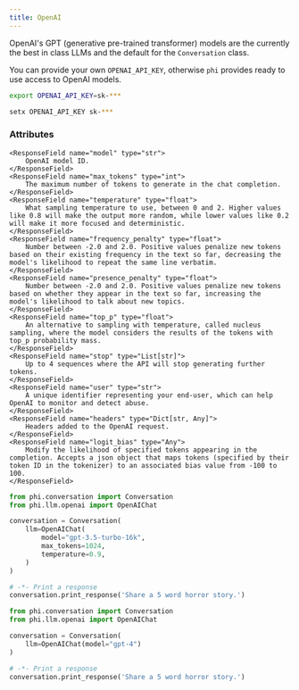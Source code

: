 ```yaml
---
title: OpenAI
---
```


OpenAI's GPT (generative pre-trained transformer) models are the currently the best in class LLMs and the default for the `Conversation` class.

You can provide your own `OPENAI_API_KEY`, otherwise `phi` provides ready to use access to OpenAI models.

<CodeGroup>

```bash Mac
export OPENAI_API_KEY=sk-***
```

```bash Windows
setx OPENAI_API_KEY sk-***
```

</CodeGroup>

### Attributes

    <ResponseField name="model" type="str">
        OpenAI model ID.
    </ResponseField>
    <ResponseField name="max_tokens" type="int">
        The maximum number of tokens to generate in the chat completion.
    </ResponseField>
    <ResponseField name="temperature" type="float">
        What sampling temperature to use, between 0 and 2. Higher values like 0.8 will make the output more random, while lower values like 0.2 will make it more focused and deterministic.
    </ResponseField>
    <ResponseField name="frequency_penalty" type="float">
        Number between -2.0 and 2.0. Positive values penalize new tokens based on their existing frequency in the text so far, decreasing the model's likelihood to repeat the same line verbatim.
    </ResponseField>
    <ResponseField name="presence_penalty" type="float">
        Number between -2.0 and 2.0. Positive values penalize new tokens based on whether they appear in the text so far, increasing the model's likelihood to talk about new topics.
    </ResponseField>
    <ResponseField name="top_p" type="float">
        An alternative to sampling with temperature, called nucleus sampling, where the model considers the results of the tokens with top_p probability mass.
    </ResponseField>
    <ResponseField name="stop" type="List[str]">
        Up to 4 sequences where the API will stop generating further tokens.
    </ResponseField>
    <ResponseField name="user" type="str">
        A unique identifier representing your end-user, which can help OpenAI to monitor and detect abuse.
    </ResponseField>
    <ResponseField name="headers" type="Dict[str, Any]">
        Headers added to the OpenAI request.
    </ResponseField>
    <ResponseField name="logit_bias" type="Any">
        Modify the likelihood of specified tokens appearing in the completion. Accepts a json object that maps tokens (specified by their token ID in the tokenizer) to an associated bias value from -100 to 100.
    </ResponseField>

<CodeGroup>

```python GPT 3.5 Conversation
from phi.conversation import Conversation
from phi.llm.openai import OpenAIChat

conversation = Conversation(
    llm=OpenAIChat(
        model="gpt-3.5-turbo-16k",
        max_tokens=1024,
        temperature=0.9,
    )
)

# -*- Print a response
conversation.print_response('Share a 5 word horror story.')
```

</CodeGroup>

<CodeGroup title="GPT-4 Conversation" tag="GPT 4">

```python
from phi.conversation import Conversation
from phi.llm.openai import OpenAIChat

conversation = Conversation(
    llm=OpenAIChat(model="gpt-4")
)

# -*- Print a response
conversation.print_response('Share a 5 word horror story.')
```

</CodeGroup>
